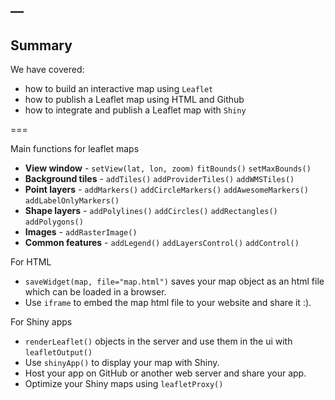 ---
---

## Summary

We have covered:

- how to build an interactive map using `Leaflet`
- how to publish a Leaflet map using HTML and Github
- how to integrate and publish a Leaflet map with `Shiny`

===

Main functions for leaflet maps

* **View window** - `setView(lat, lon, zoom)` `fitBounds()` `setMaxBounds()`
* **Background tiles** - `addTiles()` `addProviderTiles()` `addWMSTiles()`
* **Point layers** - `addMarkers()` `addCircleMarkers()` `addAwesomeMarkers()` `addLabelOnlyMarkers()`
* **Shape layers** - `addPolylines()` `addCircles()` `addRectangles()` `addPolygons()`
* **Images** - `addRasterImage()`
* **Common features** - `addLegend()` `addLayersControl()` `addControl()`

For HTML

* `saveWidget(map, file="map.html")` saves your map object as an html file which can be loaded in a browser. 
* Use `iframe` to embed the map html file to your website and share it :). 

For Shiny apps

* `renderLeaflet()` objects in the server and use them in the ui with `leafletOutput()`
* Use `shinyApp()` to display your map with Shiny.  
* Host your app on GitHub or another web server and share your app. 
* Optimize your Shiny maps using `leafletProxy()`

